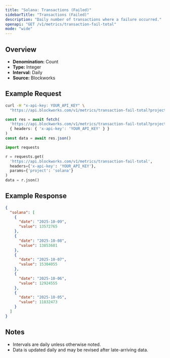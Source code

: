 ```yaml
---
title: "Solana: Transactions (Failed)"
sidebarTitle: "Transactions (Failed)"
description: "Daily number of transactions where a failure occurred."
openapi: "GET /v1/metrics/transaction-fail-total"
mode: "wide"
---
```


## Overview

- **Denomination:** Count
- **Type:** Integer
- **Interval:** Daily
- **Source:** Blockworks

## Example Request

<CodeGroup>

```bash cURL
curl -H "x-api-key: YOUR_API_KEY" \
  "https://api.blockworks.com/v1/metrics/transaction-fail-total?project=solana"
```

```typescript TypeScript
const res = await fetch(
  'https://api.blockworks.com/v1/metrics/transaction-fail-total?project=solana',
  { headers: { 'x-api-key': 'YOUR_API_KEY' } }
)
const data = await res.json()
```

```python Python
import requests

r = requests.get(
  'https://api.blockworks.com/v1/metrics/transaction-fail-total',
  headers={'x-api-key': 'YOUR_API_KEY'},
  params={'project': 'solana'}
)
data = r.json()
```

</CodeGroup>

## Example Response

```json
{
  "solana": [
    {
      "date": "2025-10-09",
      "value": 13572765
    },
    {
      "date": "2025-10-08",
      "value": 13853601
    },
    {
      "date": "2025-10-07",
      "value": 15304055
    },
    {
      "date": "2025-10-06",
      "value": 12924555
    },
    {
      "date": "2025-10-05",
      "value": 11832473
    }
  ]
}
```

## Notes
- Intervals are daily unless otherwise noted.
- Data is updated daily and may be revised after late-arriving data.